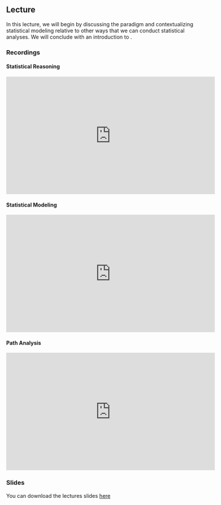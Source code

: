 ## Lecture {#w2-lecture}

In this lecture, we will begin by discussing the \emph{statistical modeling} 
paradigm and contextualizing statistical modeling relative to other ways that we 
can conduct statistical analyses. We will conclude with an introduction to 
\emph{path analysis}.

### Recordings

#### Statistical Reasoning {-}

<iframe width = "560"
        height = "315"
        src = "https://www.youtube.com/embed/nH-4ND_Ao1M?si=FKi7XcbIh0rYYhqc"
        frameborder = "0"
        allow = "accelerometer;
                autoplay;
                clipboard-write;
                encrypted-media;
                gyroscope;
                picture-in-picture;
                web-share"
        allowfullscreen>
</iframe>

#### Statistical Modeling {-}

<iframe width = "560"
        height = "315"
        src = "https://www.youtube.com/embed/53a05z5FpH4?si=rcJqQF7a4tCJkkTt"
        frameborder = "0"
        allow = "accelerometer;
                autoplay;
                clipboard-write;
                encrypted-media;
                gyroscope;
                picture-in-picture;
                web-share"
        allowfullscreen>
</iframe>

#### Path Analysis {-}

<iframe width = "560"
        height = "315"
        src = "https://www.youtube.com/embed/eESVMmF9cEc?si=YdrsMqkGbY3eqiTG"
        frameborder = "0"
        allow = "accelerometer;
                autoplay;
                clipboard-write;
                encrypted-media;
                gyroscope;
                picture-in-picture;
                web-share"
        allowfullscreen>
</iframe>

<!-- ![](https://i.gifer.com/Ek.gif) -->

### Slides

You can download the lectures slides [here](pdf/modeling.pdf)
